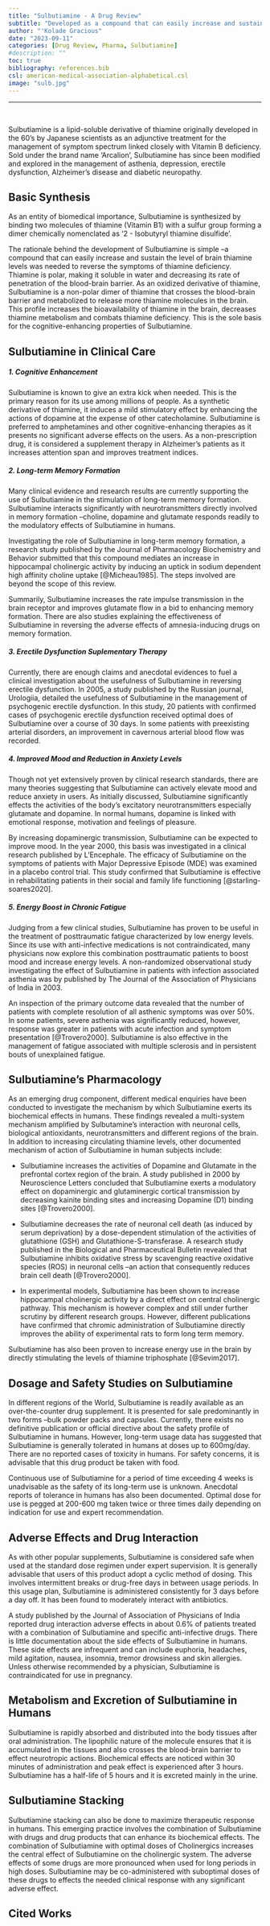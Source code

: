 ```yaml
---
title: "Sulbutiamine - A Drug Review"
subtitle: "Developed as a compound that can easily increase and sustain the level of brain thiamine levels, Sulbutiamine was once a wonder drug."
author: "'Kolade Gracious"
date: "2023-09-11"
categories: [Drug Review, Pharma, Sulbutiamine]
#description: ""
toc: true
bibliography: references.bib
csl: american-medical-association-alphabetical.csl
image: "sulb.jpg"
---
```


------------------------------------------------------------------------

<br>

Sulbutiamine is a lipid-soluble derivative of thiamine originally developed in the 60's by Japanese scientists as an adjunctive treatment for the management of symptom spectrum linked closely with Vitamin B deficiency. Sold under the brand name 'Arcalion', Sulbutiamine has since been modified and explored in the management of asthenia, depression, erectile dysfunction, Alzheimer's disease and diabetic neuropathy.

::: callout-note
## Basic Synthesis

As an entity of biomedical importance, Sulbutiamine is synthesized by binding two molecules of thiamine (Vitamin B1) with a sulfur group forming a dimer chemically nomenclated as '2 - Isobutyryl thiamine disulfide'.
:::

The rationale behind the development of Sulbutiamine is simple --a compound that can easily increase and sustain the level of brain thiamine levels was needed to reverse the symptoms of thiamine deficiency. Thiamine is polar, making it soluble in water and decreasing its rate of penetration of the blood-brain barrier. As an oxidized derivative of thiamine, Sulbutiamine is a non-polar dimer of thiamine that crosses the blood-brain barrier and metabolized to release more thiamine molecules in the brain. This profile increases the bioavailability of thiamine in the brain, decreases thiamine metabolism and combats thiamine deficiency. This is the sole basis for the cognitive-enhancing properties of Sulbutiamine.

## Sulbutiamine in Clinical Care

##### 1. Cognitive Enhancement

Sulbutiamine is known to give an extra kick when needed. This is the primary reason for its use among millions of people. As a synthetic derivative of thiamine, it induces a mild stimulatory effect by enhancing the actions of dopamine at the expense of other catecholamine. Sulbutiamine is preferred to amphetamines and other cognitive-enhancing therapies as it presents no significant adverse effects on the users. As a non-prescription drug, it is considered a supplement therapy in Alzheimer's patients as it increases attention span and improves treatment indices.

##### 2. Long-term Memory Formation

Many clinical evidence and research results are currently supporting the use of Sulbutiamine in the stimulation of long-term memory formation. Sulbutiamine interacts significantly with neurotransmitters directly involved in memory formation --choline, dopamine and glutamate responds readily to the modulatory effects of Sulbutiamine in humans. 

Investigating the role of Sulbutiamine in long-term memory formation, a research study published by the Journal of Pharmacology Biochemistry and Behavior submitted that this compound mediates an increase in hippocampal cholinergic activity by inducing an uptick in sodium dependent high affinity choline uptake [@Micheau1985]. The steps involved are beyond the scope of this review.

Summarily, Sulbutiamine increases the rate impulse transmission in the brain receptor and improves glutamate flow in a bid to enhancing memory formation. There are also studies explaining the effectiveness of Sulbutiamine in reversing the adverse effects of amnesia-inducing drugs on memory formation.

##### 3. Erectile Dysfunction Suplementary Therapy

Currently, there are enough claims and anecdotal evidences to fuel a clinical investigation about the usefulness of Sulbutiamine in reversing erectile dysfunction. In 2005, a study published by the Russian journal, Urologiia, detailed the usefulness of Sulbutiamine in the management of psychogenic erectile dysfunction. In this study, 20 patients with confirmed cases of psychogenic erectile dysfunction received optimal does of Sulbutiamine over a course of 30 days. In some patients with preexisting arterial disorders, an improvement in cavernous arterial blood flow was recorded.

##### 4. Improved Mood and Reduction in Anxiety Levels

Though not yet extensively proven by clinical research standards, there are many theories suggesting that Sulbutiamine can actively elevate mood and reduce anxiety in users. As initially discussed, Sulbutiamine significantly effects the activities of the body's excitatory neurotransmitters especially glutamate and dopamine. In normal humans, dopamine is linked with emotional response, motivation and feelings of pleasure.

By increasing dopaminergic transmission, Sulbutiamine can be expected to improve mood. In the year 2000, this basis was investigated in a clinical research published by L'Encephale. The efficacy of Sulbutiamine on the symptoms of patients with Major Depressive Episode (MDE) was examined in a placebo control trial. This study confirmed that Sulbutiamine is effective in rehabilitating patients in their social and family life functioning [@starling-soares2020].

##### 5. Energy Boost in Chronic Fatigue

Judging from a few clinical studies, Sulbutiamine has proven to be useful in the treatment of posttraumatic fatigue characterized by low energy levels. Since its use with anti-infective medications is not contraindicated, many physicians now explore this combination posttraumatic patients to boost mood and increase energy levels. A non-randomized observational study investigating the effect of Sulbutiamine in patients with infection associated asthenia was by published by The Journal of the Association of Physicians of India in 2003.

An inspection of the primary outcome data revealed that the number of patients with complete resolution of all asthenic symptoms was over 50%. In some patients, severe asthenia was significantly reduced, however, response was greater in patients with acute infection and symptom presentation [@Trovero2000]. Sulbutiamine is also effective in the management of fatigue associated with multiple sclerosis and in persistent bouts of unexplained fatigue.

## Sulbutiamine's Pharmacology

As an emerging drug component, different medical enquiries have been conducted to investigate the mechanism by which Sulbutiamine exerts its biochemical effects in humans. These findings revealed a multi-system mechanism amplified by Sulbutamine's interaction with neuronal cells, biological antioxidants, neurotransmitters and different regions of the brain. In addition to increasing circulating thiamine levels, other documented mechanism of action of Sulbutiamine in human subjects include:

-   Sulbutiamine increases the activities of Dopamine and Glutamate in the prefrontal cortex region of the brain. A study published in 2000 by Neuroscience Letters concluded that Sulbutiamine exerts a modulatory effect on dopaminergic and glutaminergic cortical transmission by decreasing kainite binding sites and increasing Dopamine (D1) binding sites [@Trovero2000].

-   Sulbutiamine decreases the rate of neuronal cell death (as induced by serum deprivation) by a dose-dependent stimulation of the activities of glutathione (GSH) and Glutathione-S-transferase. A research study published in the Biological and Pharmaceutical Bulletin revealed that Sulbutiamine inhibits oxidative stress by scavenging reactive oxidative species (ROS) in neuronal cells --an action that consequently reduces brain cell death [@Trovero2000].

-   In experimental models, Sulbutiamine has been shown to increase hippocampal cholinergic activity by a direct effect on central cholinergic pathway. This mechanism is however complex and still under further scrutiny by different research groups. However, different publications have confirmed that chromic administration of Sulbutiamine directly improves the ability of experimental rats to form long term memory.

Sulbutiamine has also been proven to increase energy use in the brain by directly stimulating the levels of thiamine triphosphate [@Sevim2017].

## Dosage and Safety Studies on Sulbutiamine

In different regions of the World, Sulbutiamine is readily available as an over-the-counter drug supplement. It is presented for sale predominantly in two forms --bulk powder packs and capsules. Currently, there exists no definitive publication or official directive about the safety profile of Sulbutiamine in humans. However, long-term usage data has suggested that Sulbutiamine is generally tolerated in humans at doses up to 600mg/day. There are no reported cases of toxicity in humans. For safety concerns, it is advisable that this drug product be taken with food.

Continuous use of Sulbutiamine for a period of time exceeding 4 weeks is unadvisable as the safety of its long-term use is unknown. Anecdotal reports of tolerance in humans has also been documented. Optimal dose for use is pegged at 200-600 mg taken twice or three times daily depending on indication for use and expert recommendation.

## Adverse Effects and Drug Interaction

As with other popular supplements, Sulbutiamine is considered safe when used at the standard dose regimen under expert supervision. It is generally advisable that users of this product adopt a cyclic method of dosing. This involves intermittent breaks or drug-free days in between usage periods. In this usage plan, Sulbutiamine is administered consistently for 3 days before a day off. It has been found to moderately interact with antibiotics.

A study published by the Journal of Association of Physicians of India reported drug interaction adverse effects in about 0.6% of patients treated with a combination of Sulbutiamine and specific anti-infective drugs. There is little documentation about the side effects of Sulbutiamine in humans. These side effects are infrequent and can include euphoria, headaches, mild agitation, nausea, insomnia, tremor drowsiness and skin allergies. Unless otherwise recommended by a physician, Sulbutiamine is contraindicated for use in pregnancy.

## Metabolism and Excretion of Sulbutiamine in Humans

Sulbutiamine is rapidly absorbed and distributed into the body tissues after oral administration. The lipophilic nature of the molecule ensures that it is accumulated in the tissues and also crosses the blood-brain barrier to effect neurotropic actions. Biochemical effects are noticed within 30 minutes of administration and peak effect is experienced after 3 hours. Sulbutiamine has a half-life of 5 hours and it is excreted mainly in the urine.

## Sulbutiamine Stacking

Sulbutiamine stacking can also be done to maximize therapeutic response in humans. This emerging practice involves the combination of Sulbutiamine with drugs and drug products that can enhance its biochemical effects. The combination of Sulbutiamine with optimal doses of Cholinergics increases the central effect of Sulbutiamine on the cholinergic system. The adverse effects of some drugs are more pronounced when used for long periods in high doses. Sulbutiamine may be co-administered with suboptimal doses of these drugs to effects the needed clinical response with any significant adverse effect.

## Cited Works
